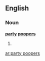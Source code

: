 ==English==

===Noun===
'''[[party]] [[poopers]]'''

# {{plural of|party pooper}}

[[ar:party poopers]]